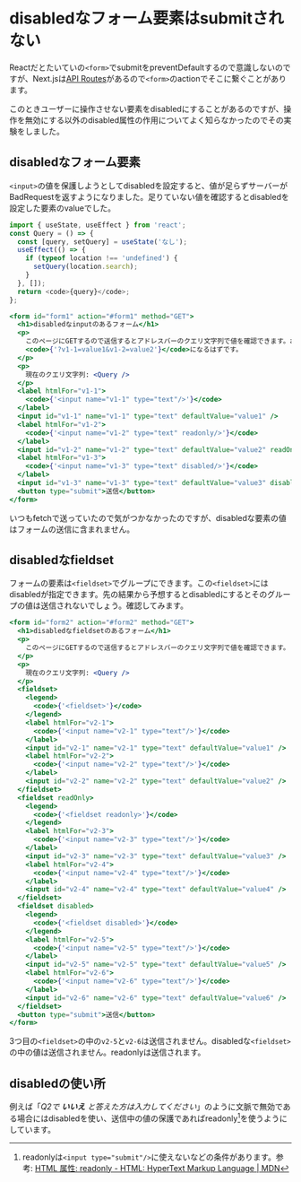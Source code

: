 # disabledなフォーム要素はsubmitされない

Reactだとたいていの`<form>`でsubmitをpreventDefaultするので意識しないのですが、Next.jsは[API Routes](https://nextjs.org/docs/api-routes/introduction)があるので`<form>`のactionでそこに繋ぐことがあります。

このときユーザーに操作させない要素をdisabledにすることがあるのですが、操作を無効にする以外のdisabled属性の作用についてよく知らなかったのでその実験をしました。

## disabledなフォーム要素

`<input>`の値を保護しようとしてdisabledを設定すると、値が足らずサーバーがBadRequestを返すようになりました。足りていない値を確認するとdisabledを設定した要素のvalueでした。

```js (import)
import { useState, useEffect } from 'react';
const Query = () => {
  const [query, setQuery] = useState('なし');
  useEffect(() => {
    if (typeof location !== 'undefined') {
      setQuery(location.search);
    }
  }, []);
  return <code>{query}</code>;
};
```

```jsx (include)
<form id="form1" action="#form1" method="GET">
  <h1>disabledなinputのあるフォーム</h1>
  <p>
    このページにGETするので送信するとアドレスバーのクエリ文字列で値を確認できます。おそらく
    <code>{'?v1-1=value1&v1-2=value2'}</code>になるはずです。
  </p>
  <p>
    現在のクエリ文字列: <Query />
  </p>
  <label htmlFor="v1-1">
    <code>{'<input name="v1-1" type="text"/>'}</code>
  </label>
  <input id="v1-1" name="v1-1" type="text" defaultValue="value1" />
  <label htmlFor="v1-2">
    <code>{'<input name="v1-2" type="text" readonly/>'}</code>
  </label>
  <input id="v1-2" name="v1-2" type="text" defaultValue="value2" readOnly />
  <label htmlFor="v1-3">
    <code>{'<input name="v1-3" type="text" disabled/>'}</code>
  </label>
  <input id="v1-3" name="v1-3" type="text" defaultValue="value3" disabled />
  <button type="submit">送信</button>
</form>
```

いつもfetchで送っていたので気がつかなかったのですが、disabledな要素の値はフォームの送信に含まれません。

## disabledなfieldset

フォームの要素は`<fieldset>`でグループにできます。この`<fieldset>`にはdisabledが指定できます。先の結果から予想するとdisabledにするとそのグループの値は送信されないでしょう。確認してみます。

```jsx (include)
<form id="form2" action="#form2" method="GET">
  <h1>disabledなfieldsetのあるフォーム</h1>
  <p>
    このページにGETするので送信するとアドレスバーのクエリ文字列で値を確認できます。
  </p>
  <p>
    現在のクエリ文字列: <Query />
  </p>
  <fieldset>
    <legend>
      <code>{'<fieldset>'}</code>
    </legend>
    <label htmlFor="v2-1">
      <code>{'<input name="v2-1" type="text"/>'}</code>
    </label>
    <input id="v2-1" name="v2-1" type="text" defaultValue="value1" />
    <label htmlFor="v2-2">
      <code>{'<input name="v2-2" type="text"/>'}</code>
    </label>
    <input id="v2-2" name="v2-2" type="text" defaultValue="value2" />
  </fieldset>
  <fieldset readOnly>
    <legend>
      <code>{'<fieldset readonly>'}</code>
    </legend>
    <label htmlFor="v2-3">
      <code>{'<input name="v2-3" type="text"/>'}</code>
    </label>
    <input id="v2-3" name="v2-3" type="text" defaultValue="value3" />
    <label htmlFor="v2-4">
      <code>{'<input name="v2-4" type="text"/>'}</code>
    </label>
    <input id="v2-4" name="v2-4" type="text" defaultValue="value4" />
  </fieldset>
  <fieldset disabled>
    <legend>
      <code>{'<fieldset disabled>'}</code>
    </legend>
    <label htmlFor="v2-5">
      <code>{'<input name="v2-5" type="text"/>'}</code>
    </label>
    <input id="v2-5" name="v2-5" type="text" defaultValue="value5" />
    <label htmlFor="v2-6">
      <code>{'<input name="v2-6" type="text"/>'}</code>
    </label>
    <input id="v2-6" name="v2-6" type="text" defaultValue="value6" />
  </fieldset>
  <button type="submit">送信</button>
</form>
```

3つ目の`<fieldset>`の中の`v2-5`と`v2-6`は送信されません。disabledな`<fieldset>`の中の値は送信されません。readonlyは送信されます。

## disabledの使い所

例えば「_Q2で **いいえ** と答えた方は入力してください_」のように文脈で無効である場合にはdisabledを使い、送信中の値の保護であればreadonly[^1]を使うようにしています。

[^1]: readonlyは`<input type="submit"/>`に使えないなどの条件があります。参考: [HTML 属性: readonly - HTML: HyperText Markup Language | MDN](https://developer.mozilla.org/ja/docs/Web/HTML/Attributes/readonly)
